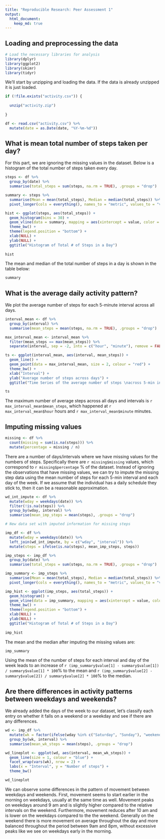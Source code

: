 ```yaml
---
title: "Reproducible Research: Peer Assessment 1"
output: 
  html_document:
    keep_md: true
---
```



## Loading and preprocessing the data

```r

# Load the necessary libraries for analysis
library(dplyr)
library(ggplot2)
library(skimr)
library(tidyr)

```

We'll start by unzipping and loading the data. If the data is already unzipped it is just loaded.

```r

if (!file.exists("activity.csv")) {
  
  unzip("activity.zip")
  
}

df <- read.csv("activity.csv") %>%
  mutate(date = as.Date(date, "%Y-%m-%d"))

```


## What is mean total number of steps taken per day?

For this part, we are ignoring the missing values in the dataset. Below is a histogram of the total number of steps taken every day.

```r

steps <- df %>% 
  group_by(date) %>% 
  summarise(total_steps = sum(steps, na.rm = TRUE), .groups = "drop")

summary <- steps %>% 
  summarise(Mean = mean(total_steps), Median = median(total_steps)) %>% 
  pivot_longer(cols = everything(), names_to = "metric", values_to = "value")

hist <- ggplot(steps, aes(total_steps)) + 
  geom_histogram(bins = 30) + 
  geom_vline(data = summary, mapping = aes(xintercept = value, color = metric), size = 1, show.legend = TRUE) + 
  theme_bw() + 
  theme(legend.position = "bottom") + 
  xlab(NULL) + 
  ylab(NULL) + 
  ggtitle("Histogram of Total # of Steps in a Day")
  
hist

```

The mean and median of the total number of steps in a day is shown in the table below:

```r

summary

```

## What is the average daily activity pattern?

We plot the average number of steps for each 5-minute interval across all days.

```r

interval_mean <- df %>% 
  group_by(interval) %>% 
  summarise(mean_steps = mean(steps, na.rm = TRUE), .groups = "drop")

max_interval_mean <- interval_mean %>% 
  filter(mean_steps == max(mean_steps)) %>% 
  separate(interval, sep = -2, into = c("hour", "minute"), remove = FALSE)

ts <- ggplot(interval_mean, aes(interval, mean_steps)) + 
  geom_line() + 
  geom_point(data = max_interval_mean, size = 2, colour = "red") + 
  theme_bw() + 
  xlab("Interval") + 
  ylab("Average number of steps across days") + 
  ggtitle("Time Series of the average number of steps \nacross 5-min intervals")

ts

```

The maximum number of average steps across all days and intervals is `r max_interval_mean$mean_steps`, which happened at `r max_interval_mean$hour` hours and `r max_interval_mean$minute` minutes.

## Imputing missing values

```r

missing <- df %>% 
  count(missing = sum(is.na(steps))) %>% 
  mutate(percentage = missing / n)


```

There are a number of days/intervals where we have missing values for the numbers of steps. Specifically there are `r missing$missing` values, which correspond to `r missing$percentage` % of the dataset. Instead of ignoring the observations that have missing values, we can try to impute the missing step data using the mean number of steps for each 5-min interval and each day of the week. If we assume that the individual has a daily schedule they stick to, then it can be a reasonable approximation.

```r

wd_int_impute <- df %>% 
  mutate(wday = weekdays(date)) %>% 
  filter(!is.na(steps)) %>% 
  group_by(wday, interval) %>% 
  summarise(mean_imp_steps = mean(steps), .groups = "drop") 

# New data set with imputed information for missing steps

imp_df <- df %>%
  mutate(wday = weekdays(date)) %>%
  left_join(wd_int_impute, by = c("wday", "interval")) %>%
  mutate(steps = ifelse(is.na(steps), mean_imp_steps, steps))

```


```r

imp_steps <- imp_df %>% 
  group_by(date) %>% 
  summarise(total_steps = sum(steps, na.rm = TRUE), .groups = "drop")

imp_summary <- imp_steps %>% 
  summarise(Mean = mean(total_steps), Median = median(total_steps)) %>% 
  pivot_longer(cols = everything(), names_to = "metric", values_to = "value")

imp_hist <- ggplot(imp_steps, aes(total_steps)) + 
  geom_histogram() + 
  geom_vline(data = imp_summary, mapping = aes(xintercept = value, color = metric), size = 1, show.legend = TRUE) + 
  theme_bw() + 
  theme(legend.position = "bottom") + 
  xlab(NULL) + 
  ylab(NULL) + 
  ggtitle("Histogram of Total # of Steps in a Day")
  
imp_hist

```

The mean and the median after imputing the missing values are: 

```r

imp_summary

```

Using the mean of the number of steps for each interval and day of the week leads to an increase of `r (imp_summary$value[1] - summary$value[1]) / summary$value[1] * 100 `% to the mean and `r (imp_summary$value[2] - summary$value[2]) / summary$value[2] * 100`% to the median.  

## Are there differences in activity patterns between weekdays and weekends?

We already added the days of the week to our dataset, let's classify each entry on whether it falls on a weekend or a weekday and see if there are any differences.

```r

wd <- imp_df %>% 
  mutate(wk = factor(ifelse(wday %in% c("Saturday", "Sunday"), "weekend", "weekday"))) %>% 
  group_by(wk, interval) %>% 
  summarise(mean_wk_steps = mean(steps), .groups = "drop")

wd_lineplot <- ggplot(wd, aes(interval, mean_wk_steps)) + 
  geom_line(size = 1, colour = "blue") + 
  facet_wrap(vars(wk), nrow = 2) + 
  labs(x = "Interval", y = "Number of steps") + 
  theme_bw()

wd_lineplot

```

We can observe some differences in the pattern of movement between weekdays and weekends. First, movement seems to start earlier in the morning on weekdays, usually at the same time as well. Movement peaks on weekdays around 9 am and is slightly higher compared to the relative intervals on the weekend. Furthermore, movement reduces after 10 am and is lower on the weekdays compared to the the weekend. Generally on the weekend there is more movement on average throughout the day and more balanced throughout the period between 9am and 8pm, without excessive peaks like we see on weekdays early in the morning.  

